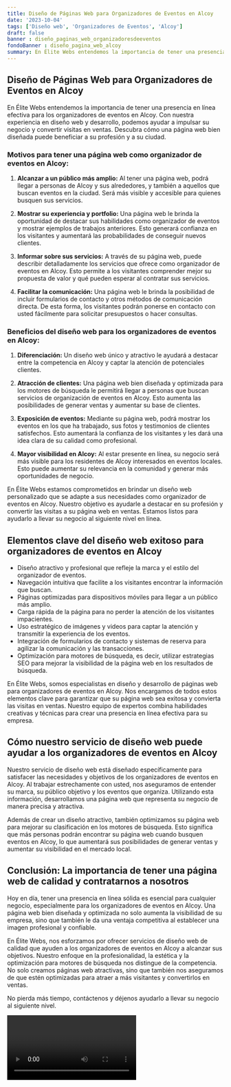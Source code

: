 ```yaml
---
title: Diseño de Páginas Web para Organizadores de Eventos en Alcoy
date: '2023-10-04'
tags: ['Diseño web', 'Organizadores de Eventos', 'Alcoy']
draft: false
banner : diseño_paginas_web_organizadoresdeeventos
fondoBanner : diseño_pagina_web_alcoy
summary: En Élite Webs entendemos la importancia de tener una presencia en línea efectiva para los organizadores de eventos en Alcoy. Con nuestra experiencia en diseño web y desarrollo, podemos ayudar a impulsar su negocio y convertir visitas en ventas. Descubra cómo una página web bien diseñada puede beneficiar a su profesión y a su ciudad.
---
```


## Diseño de Páginas Web para Organizadores de Eventos en Alcoy

En Élite Webs entendemos la importancia de tener una presencia en línea efectiva para los organizadores de eventos en Alcoy. Con nuestra experiencia en diseño web y desarrollo, podemos ayudar a impulsar su negocio y convertir visitas en ventas. Descubra cómo una página web bien diseñada puede beneficiar a su profesión y a su ciudad.

### Motivos para tener una página web como organizador de eventos en Alcoy:

1. **Alcanzar a un público más amplio:** Al tener una página web, podrá llegar a personas de Alcoy y sus alrededores, y también a aquellos que buscan eventos en la ciudad. Será más visible y accesible para quienes busquen sus servicios.

2. **Mostrar su experiencia y portfolio:** Una página web le brinda la oportunidad de destacar sus habilidades como organizador de eventos y mostrar ejemplos de trabajos anteriores. Esto generará confianza en los visitantes y aumentará las probabilidades de conseguir nuevos clientes.

3. **Informar sobre sus servicios:** A través de su página web, puede describir detalladamente los servicios que ofrece como organizador de eventos en Alcoy. Esto permite a los visitantes comprender mejor su propuesta de valor y qué pueden esperar al contratar sus servicios.

4. **Facilitar la comunicación:** Una página web le brinda la posibilidad de incluir formularios de contacto y otros métodos de comunicación directa. De esta forma, los visitantes podrán ponerse en contacto con usted fácilmente para solicitar presupuestos o hacer consultas.

### Beneficios del diseño web para los organizadores de eventos en Alcoy:

1. **Diferenciación:** Un diseño web único y atractivo le ayudará a destacar entre la competencia en Alcoy y captar la atención de potenciales clientes.

2. **Atracción de clientes:** Una página web bien diseñada y optimizada para los motores de búsqueda le permitirá llegar a personas que buscan servicios de organización de eventos en Alcoy. Esto aumenta las posibilidades de generar ventas y aumentar su base de clientes.

3. **Exposición de eventos:** Mediante su página web, podrá mostrar los eventos en los que ha trabajado, sus fotos y testimonios de clientes satisfechos. Esto aumentará la confianza de los visitantes y les dará una idea clara de su calidad como profesional.

4. **Mayor visibilidad en Alcoy:** Al estar presente en línea, su negocio será más visible para los residentes de Alcoy interesados en eventos locales. Esto puede aumentar su relevancia en la comunidad y generar más oportunidades de negocio.

En Élite Webs estamos comprometidos en brindar un diseño web personalizado que se adapte a sus necesidades como organizador de eventos en Alcoy. Nuestro objetivo es ayudarle a destacar en su profesión y convertir las visitas a su página web en ventas. Estamos listos para ayudarlo a llevar su negocio al siguiente nivel en línea.

<GifSeo />

<Cta />

## Elementos clave del diseño web exitoso para organizadores de eventos en Alcoy

- Diseño atractivo y profesional que refleje la marca y el estilo del organizador de eventos.
- Navegación intuitiva que facilite a los visitantes encontrar la información que buscan.
- Páginas optimizadas para dispositivos móviles para llegar a un público más amplio.
- Carga rápida de la página para no perder la atención de los visitantes impacientes.
- Uso estratégico de imágenes y videos para captar la atención y transmitir la experiencia de los eventos.
- Integración de formularios de contacto y sistemas de reserva para agilizar la comunicación y las transacciones.
- Optimización para motores de búsqueda, es decir, utilizar estrategias SEO para mejorar la visibilidad de la página web en los resultados de búsqueda.

En Élite Webs, somos especialistas en diseño y desarrollo de páginas web para organizadores de eventos en Alcoy. Nos encargamos de todos estos elementos clave para garantizar que su página web sea exitosa y convierta las visitas en ventas. Nuestro equipo de expertos combina habilidades creativas y técnicas para crear una presencia en línea efectiva para su empresa.

## Cómo nuestro servicio de diseño web puede ayudar a los organizadores de eventos en Alcoy

Nuestro servicio de diseño web está diseñado específicamente para satisfacer las necesidades y objetivos de los organizadores de eventos en Alcoy. Al trabajar estrechamente con usted, nos aseguramos de entender su marca, su público objetivo y los eventos que organiza. Utilizando esta información, desarrollamos una página web que representa su negocio de manera precisa y atractiva.

Además de crear un diseño atractivo, también optimizamos su página web para mejorar su clasificación en los motores de búsqueda. Esto significa que más personas podrán encontrar su página web cuando busquen eventos en Alcoy, lo que aumentará sus posibilidades de generar ventas y aumentar su visibilidad en el mercado local.

## Conclusión: La importancia de tener una página web de calidad y contratarnos a nosotros

Hoy en día, tener una presencia en línea sólida es esencial para cualquier negocio, especialmente para los organizadores de eventos en Alcoy. Una página web bien diseñada y optimizada no solo aumenta la visibilidad de su empresa, sino que también le da una ventaja competitiva al establecer una imagen profesional y confiable.

En Élite Webs, nos esforzamos por ofrecer servicios de diseño web de calidad que ayuden a los organizadores de eventos en Alcoy a alcanzar sus objetivos. Nuestro enfoque en la profesionalidad, la estética y la optimización para motores de búsqueda nos distingue de la competencia. No solo creamos páginas web atractivas, sino que también nos aseguramos de que estén optimizadas para atraer a más visitantes y convertirlos en ventas.

No pierda más tiempo, contáctenos y déjenos ayudarlo a llevar su negocio al siguiente nivel.

<Video />

<CtaBot job='Organizadores de Eventos' city='Alcoy'/>

<Gmaps query='Alcoy+españa+maps' />